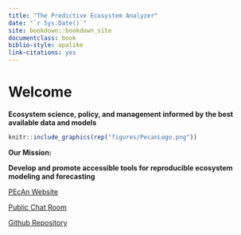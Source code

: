 ```yaml
--- 
title: "The Predictive Ecosystem Analyzer"
date: "`r Sys.Date()`"
site: bookdown::bookdown_site
documentclass: book
biblio-style: apalike
link-citations: yes
---
```


# Welcome {-}

**Ecosystem science, policy, and management informed by the best available data and models**

```r
knitr::include_graphics(rep("figures/PecanLogo.png"))
```


**Our Mission:**


**Develop and promote accessible tools for reproducible ecosystem modeling and forecasting**



[PEcAn Website](http://pecanproject.github.io/)

[Public Chat Room](https://gitter.im/PecanProject/pecan)

[Github Repository](https://github.com/PecanProject/pecan)


<html>
<head>
<style>
.page-inner{max-width:80% !important;}
</style>
</head>
</html> 
